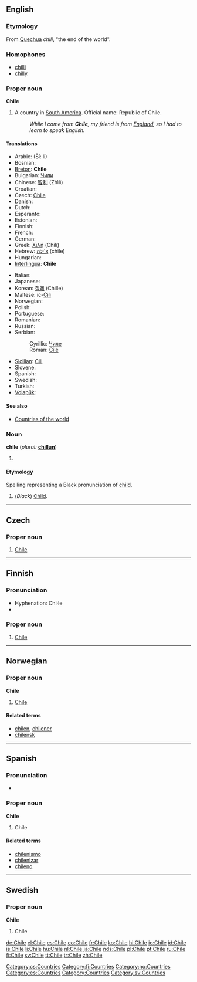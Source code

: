 {{rfc-level|Etymology not at level 3}}
{{see|chile}}
{{wikipedia}}
==English==

===Etymology===
From [[Quechua]] ''chili'', "the end of the world".

===Homophones===
* [[chilli]]
* [[chilly]]

===Proper noun===
'''Chile'''

# A country in [[South America]]. Official name: Republic of Chile.
#: ''While I come from '''Chile''', my friend is from [[England]], so I had to learn to speak English.''

====Translations====
{{trans-top|country in South America}}
* Arabic: {{Arab|[[شيلي]]}} (Ší: li)
* Bosnian: {{t-|bs|Čile|m}}
* [[Breton]]: '''Chile'''
* Bulgarian: [[Чили]]
* Chinese: [[智利]] (Zhìlì)
* Croatian: {{t-|hr|Čile|m}}
* Czech: [[#English|Chile]] {{n}}
* Danish: {{t-|da|Chile}}
* Dutch: {{t+|nl|Chili}}
* Esperanto: {{t-|eo|Ĉilio|xs=Esperanto}}
* Estonian: {{t-|et|Tšiili}}
* Finnish: {{t+|fi|Chile}}
* French: {{t+|fr|Chili}}
* German: {{t+|de|Chile}}
* Greek: [[Χιλή]] (Chilí) {{f}}
* Hebrew: [[צ'ילה]] (chile)
* Hungarian: {{t+|hu|Chile}}
* [[Interlingua]]: '''Chile'''
{{trans-mid}}
* Italian: {{t+|it|Cile}}
* Japanese: {{t+|ja|チリ|tr=Chiri|sc=Jpan}}
* Korean: [[칠레]] (Chille)
* Maltese: iċ-[[Ċilì]]
* Norwegian: {{t-|no|Chile}}
* Polish: {{t+|pl|Chile}}
* Portuguese: {{t+|pt|Chile}}
* Romanian: {{t-|ro|Chile}}
* Russian: {{t+|ru|Чили|tr=Číli|sc=Cyrl}}
* Serbian:
*: Cyrillic: [[Чиле]] {{m}}
*: Roman: [[Čile]] {{m}}
* [[Sicilian]]: [[Cili]] {{m}}
* Slovene: {{t+|sl|Čile|m}}
* Spanish: {{t+|es|Chile}}
* Swedish: {{t+|sv|Chile}}
* Turkish: {{t+|tr|Şili}}
* [[Volapük]]: {{t+|vo|Cilän}}
{{trans-bottom}}

====See also====
* [[Appendix:Countries of the world|Countries of the world]]

===Noun===
'''chile''' (''plural:'' '''[[chillun]]''')

# {{defn|English}}

====Etymology====
Spelling representing a Black pronunciation of [[child]].

# (''Black'') [[Child]].

----

==Czech==

===Proper noun===
{{cs-proper noun|g=n}}

# [[#English|Chile]]

[[Category:cs:Countries]]

----

==Finnish==
{{wikipedia|lang=fi}}

===Pronunciation===
* Hyphenation: Chi·le
* {{IPA|/ˈtʃiːle/}}

===Proper noun===
{{fi-noun|proper=true|Chile|type=pelle}}

# [[#English|Chile]]

[[Category:fi:Countries]]

----

==Norwegian==

===Proper noun===
'''Chile'''

# [[#English|Chile]]

====Related terms====
* [[chilen]], [[chilener]]
* [[chilensk]]

[[Category:no:Countries]]

----

==Spanish==

===Pronunciation===
* {{audio|es-Chile.ogg|Audio (Spain)}}

===Proper noun===
'''Chile'''

# Chile

====Related terms====
* [[chilenismo]]
* [[chilenizar]]
* [[chileno]]

[[Category:es:Countries]]

----

==Swedish==

===Proper noun===
'''Chile'''

# Chile

[[Category:Countries]]
[[Category:sv:Countries]]

[[de:Chile]]
[[el:Chile]]
[[es:Chile]]
[[eo:Chile]]
[[fr:Chile]]
[[ko:Chile]]
[[hi:Chile]]
[[io:Chile]]
[[id:Chile]]
[[is:Chile]]
[[li:Chile]]
[[hu:Chile]]
[[nl:Chile]]
[[ja:Chile]]
[[nds:Chile]]
[[pl:Chile]]
[[pt:Chile]]
[[ru:Chile]]
[[fi:Chile]]
[[sv:Chile]]
[[tt:Chile]]
[[tr:Chile]]
[[zh:Chile]]